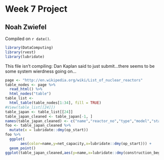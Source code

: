 # Week 7 Project

## Noah Zwiefel

<!-- leave this material as is -->
Compiled on `r date()`.

```r
library(DataComputing)
library(rvest)
library(lubridate)

```
<!-- put your content after this line -->
This file isn't compiling: Dan Kaplan said to just submit...there seems to be some system wierdness going on...

``` r
page <- "http://en.wikipedia.org/wiki/List_of_nuclear_reactors"
table_nodes <- page %>%
  read_html() %>%
  html_nodes("table")
table_list <-
  html_table(table_nodes[1:34], fill = TRUE)
#View(table_list[[24]])
table_japan <- table_list[[24]]
table_japan_cleaned <- table_japan[-1, ]
names(table_japan_cleaned) <- c("name","reactor_no","type","model","status","net_capacity","gross_capacity","construction_begin","op_start","closure")
foo <- table_japan_cleaned %>%
  mutate(x = lubridate::dmy(op_start))
foo %>% 
  ggplot(
       aes(color=name,y=net_capacity,x=lubridate::dmy(op_start))) + 
  geom_point()
ggplot(table_japan_cleaned,aes(y=name,x=lubridate::dmy(construction_begin))) + geom_segment(xend=lubridate::dmy(op_start))

```

